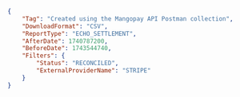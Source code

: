 ```json ECHO_SETTLEMENT
{
    "Tag": "Created using the Mangopay API Postman collection",
    "DownloadFormat": "CSV",
    "ReportType": "ECHO_SETTLEMENT",
    "AfterDate": 1740787200,
    "BeforeDate": 1743544740,
    "Filters": {
        "Status": "RECONCILED",
        "ExternalProviderName": "STRIPE"
    }
}
```